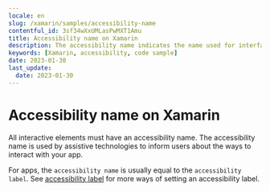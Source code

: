 ```yaml
---
locale: en
slug: /xamarin/samples/accessibility-name
contentful_id: 3sf34wXxUMLasPwMXT1Amu
title: Accessibility name on Xamarin
description: The accessibility name indicates the name used for interface elements by assistive technologies.
keywords: [Xamarin, accessibility, code sample]
date: 2023-01-30
last_update:
  date: 2023-01-30
---
```


# Accessibility name on Xamarin

All interactive elements must have an accessibility name. The accessibility name is used by assistive technologies to inform users about the ways to interact with your app.

For apps, the `accessibility name` is usually equal to the `accessibility label`. See [accessibility label](https://appt.org/en/docs/xamarin/samples/accessibility-label) for more ways of setting an accessibility label.

<CodeSample id="accessibility-name" framework="xamarin" locale="en"/>
